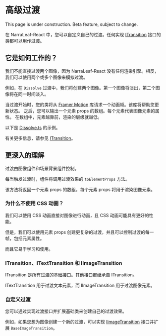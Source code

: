 
# 高级过渡

<Callout type="warning" emoji="⚠️">
    This page is under construction.
</Callout>

<Callout type="warning" emoji="⚠️">
    Beta feature, subject to change.
</Callout>

在 NarraLeaf-React 中，您可以自定义自己的过渡。任何实现 [ITransition](../types/ITransition) 接口的类都可以用作过渡。

## 它是如何工作的？

我们不能直接过渡两个图像，因为 NarraLeaf-React 没有任何渲染引擎。相反，我们可以使用两个或多个图像来模拟过渡。

例如，在 `Dissolve` 过渡中，我们将创建两个图像。第一个图像将淡出，第二个图像将在同一时间淡入。

当过渡开始时，您的类将从 [Framer Motion](https://www.framer.com/motion/) 库请求一个动画帧。该库将帮助您更新状态。
之后，您可以输出一个元素 props 的数组。每个元素代表图像元素的属性。
在数组中，元素越靠前，渲染的层级就越低。

以下是 [Dissolve.ts](https://github.com/NarraLeaf/narraleaf-react/blob/master/src/game/nlcore/elements/transition/dissolve.ts) 的示例。

有关更多信息，请参见 [ITransition](../types/ITransition)。

## 更深入的理解

过渡由图像组件和场景背景组件控制。

每当触发过渡时，组件将调用过渡效果的 `toElementProps` 方法。

该方法将返回一个元素 props 的数组，每个元素 props 将用于渲染图像元素。

### 为什么不使用 CSS 动画？

我们可以使用 CSS 动画直接对图像进行动画，且 CSS 动画可能具有更好的性能。

但是，我们可以使用元素 props 创建更复杂的过渡，并且可以控制过渡的每一帧，包括元素属性。

而且它易于学习和使用。

### ITransition、ITextTransition 和 IImageTransition

ITransition 是所有过渡的基础接口。其他接口都继承自 ITransition。

ITextTransition 用于过渡文本元素，而 IImageTransition 用于过渡图像元素。

### 自定义过渡

您可以通过实现过渡接口并扩展基础类来创建自己的过渡效果。

例如，如果您想为图像创建一个新的过渡，可以实现 [IImageTransition](./transitions/IImageTransition) 接口并扩展 `BaseImageTransition`。
